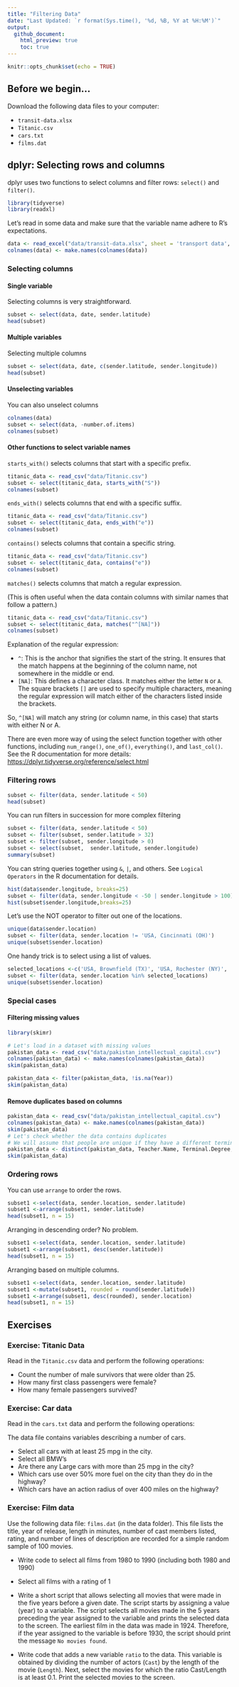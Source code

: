 ```yaml
---
title: "Filtering Data"
date: "Last Updated: `r format(Sys.time(), '%d, %B, %Y at %H:%M')`"
output:
  github_document:
    html_preview: true
    toc: true
---
```


```r
knitr::opts_chunk$set(echo = TRUE)
```

## Before we begin...

Download the following data files to your computer:

-   `transit-data.xlsx`
-   `Titanic.csv`
-   `cars.txt`
-   `films.dat`

## dplyr: Selecting rows and columns

dplyr uses two functions to select columns and filter rows: `select()` and `filter()`.

```r
library(tidyverse)
library(readxl)
```

Let's read in some data and make sure that the variable name adhere to R's expectations.

```r
data <- read_excel("data/transit-data.xlsx", sheet = 'transport data', skip=1)
colnames(data) <- make.names(colnames(data))
```

### Selecting columns

#### Single variable

Selecting columns is very straightforward.

```r
subset <- select(data, date, sender.latitude)
head(subset)
```

#### Multiple variables

Selecting multiple columns

```r
subset <- select(data, date, c(sender.latitude, sender.longitude))
head(subset)
```

#### Unselecting variables

You can also unselect columns

```r
colnames(data)
subset <- select(data, -number.of.items)
colnames(subset)

```

#### Other functions to select variable names

`starts_with()` selects columns that start with a specific prefix.

```r
titanic_data <- read_csv("data/Titanic.csv")
subset <- select(titanic_data, starts_with("S"))
colnames(subset)
```

`ends_with()` selects columns that end with a specific suffix.

```r
titanic_data <- read_csv("data/Titanic.csv")
subset <- select(titanic_data, ends_with("e"))
colnames(subset)
```

`contains()` selects columns that contain a specific string.

```r
titanic_data <- read_csv("data/Titanic.csv")
subset <- select(titanic_data, contains("e"))
colnames(subset)
```

`matches()` selects columns that match a regular expression.

(This is often useful when the data contain columns with similar names that follow a pattern.)

```r
titanic_data <- read_csv("data/Titanic.csv")
subset <- select(titanic_data, matches("^[NA]"))
colnames(subset)
```

Explanation of the regular expression:

+ `^`: This is the anchor that signifies the start of the string. It ensures that the match happens at the beginning of the column name, not somewhere in the middle or end.
+ `[NA]`: This defines a character class. It matches either the letter `N` or `A`. The square brackets `[]` are used to specify multiple characters, meaning the regular expression will match either of the characters listed inside the brackets.

So, `^[NA]` will match any string (or column name, in this case) that starts with either N or A.

There are even more way of using the select function together with other functions, including `num_range()`, `one_of()`, `everything()`, and `last_col()`. See the R documentation for more details: <https://dplyr.tidyverse.org/reference/select.html>

### Filtering rows

```r
subset <- filter(data, sender.latitude < 50)
head(subset)
```

You can run filters in succession for more complex filtering

```r
subset <- filter(data, sender.latitude < 50)
subset <- filter(subset, sender.latitude > 32)
subset <- filter(subset, sender.longitude > 0)
subset <- select(subset,  sender.latitude, sender.longitude)
summary(subset)
```

You can string queries together using `&`, `|`, and others. See `Logical Operators` in the R documentation for details.

```r
hist(data$sender.longitude, breaks=25)
subset <- filter(data, sender.longitude < -50 | sender.longitude > 100)
hist(subset$sender.longitude,breaks=25)
```

Let's use the NOT operator to filter out one of the locations.

```r
unique(data$sender.location)
subset <- filter(data, sender.location != 'USA, Cincinnati (OH)')
unique(subset$sender.location)
```

One handy trick is to select using a list of values.

```r
selected_locations <-c('USA, Brownfield (TX)', 'USA, Rochester (NY)', 'USA, Wellington (KS)')
subset <- filter(data, sender.location %in% selected_locations)
unique(subset$sender.location)
```
### Special cases

#### Filtering missing values

```r
library(skimr)

# Let's load in a dataset with missing values
pakistan_data <- read_csv("data/pakistan_intellectual_capital.csv")
colnames(pakistan_data) <- make.names(colnames(pakistan_data))
skim(pakistan_data)

pakistan_data <- filter(pakistan_data, !is.na(Year))
skim(pakistan_data)
```

#### Remove duplicates based on columns

```r
pakistan_data <- read_csv("data/pakistan_intellectual_capital.csv")
colnames(pakistan_data) <- make.names(colnames(pakistan_data))
skim(pakistan_data)
# Let's check whether the data contains duplicates
# We will assume that people are unique if they have a different terminal degree and graduated from different institutions, and have different names.
pakistan_data <- distinct(pakistan_data, Teacher.Name, Terminal.Degree, Graduated.from)
skim(pakistan_data)
```

### Ordering rows

You can use `arrange` to order the rows.

```r
subset1 <-select(data, sender.location, sender.latitude)
subset1 <-arrange(subset1, sender.latitude)
head(subset1, n = 15)
```

Arranging in descending order? No problem.

```r
subset1 <-select(data, sender.location, sender.latitude)
subset1 <-arrange(subset1, desc(sender.latitude))
head(subset1, n = 15)
```

Arranging based on multiple columns.

```r
subset1 <-select(data, sender.location, sender.latitude)
subset1 <-mutate(subset1, rounded = round(sender.latitude))
subset1 <-arrange(subset1, desc(rounded), sender.location)
head(subset1, n = 15)
```

## Exercises

### Exercise: Titanic Data

Read in the `Titanic.csv` data and perform the following operations:

-   Count the number of male survivors that were older than 25.
-   How many first class passengers were female?
-   How many female passengers survived?

### Exercise: Car data

Read in the `cars.txt` data and perform the following operations:

The data file contains variables describing a number of cars.

-   Select all cars with at least 25 mpg in the city.
-   Select all BMW's
-   Are there any Large cars with more than 25 mpg in the city?
-   Which cars use over 50% more fuel on the city than they do in the highway?
-   Which cars have an action radius of over 400 miles on the highway?

### Exercise: Film data

Use the following data file: `films.dat` (in the data folder). This file lists the title, year of release, length in minutes, number of cast members listed, rating, and number of lines of description are recorded for a simple random sample of 100 movies.

-   Write code to select all films from 1980 to 1990 (including both 1980 and 1990)

-   Select all films with a rating of 1

-   Write a short script that allows selecting all movies that were made in the five years before a given date. The script starts by assigning a value (year) to a variable. The script selects all movies made in the 5 years preceding the year assigned to the variable and prints the selected data to the screen. The earliest film in the data was made in 1924. Therefore, if the year assigned to the variable is before 1930, the script should print the message `No movies found`.

-   Write code that adds a new variable `ratio` to the data. This variable is obtained by dividing the number of actors (`Cast`) by the length of the movie (`Length`). Next, select the movies for which the ratio Cast/Length is at least 0.1. Print the selected movies to the screen.
